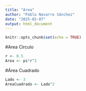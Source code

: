 ```yaml
---
title: "Area"
author: "Pablo Navarro Sánchez"
date: "2025-02-07"
output: html_document
---
```


```r
knitr::opts_chunk$set(echo = TRUE)
```

#Area Círculo

```r
r <- 0.5
Area <- pi*r^2
```

#Área Cuadrado
```r
Lado <- 3
AreaCuadrado <- Lado^2
```

